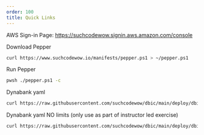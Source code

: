 ```yaml
---
order: 100
title: Quick Links
---
```


AWS Sign-in Page: https://suchcodewow.signin.aws.amazon.com/console

Download Pepper

```bash
curl https://www.suchcodewow.io/manifests/pepper.ps1 > ~/pepper.ps1
```

Run Pepper

```bash
pwsh ./pepper.ps1 -c
```

Dynabank yaml

```bash
curl https://raw.githubusercontent.com/suchcodewow/dbic/main/deploy/dbic.yaml > ~/dbic.yaml
```

Dynabank yaml NO limits (only use as part of instructor led exercise)

```bash
curl https://raw.githubusercontent.com/suchcodewow/dbic/main/deploy/dbic-nolimits.yaml > ~/dbic-nolimits.yaml
```
